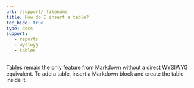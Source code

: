```yaml
---
url: /support/:filename
title: How do I insert a table?
toc_hide: true
type: docs
support:
   - reports
   - wysiwyg
   - tables
---
```


Tables remain the only feature from Markdown without a direct WYSIWYG equivalent. To add a table, insert a Markdown block and create the table inside it.